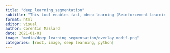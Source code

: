 ```yaml
---
title: "deep_learning_segmentation"
subtitle: "This tool enables fast, deep learning (Reinforcement Learning) segmentation of high-resolution images. The script then performs measurements such as projected area, shape width and height, perimeter, skeleton..."
format: html
editor: visual
author: Corentin Maslard
date: 2021-01-01
image: "media/deep_learning_segmentation/overlay_modif.png"
categories: [root, image, deep learning, python]
---
```


